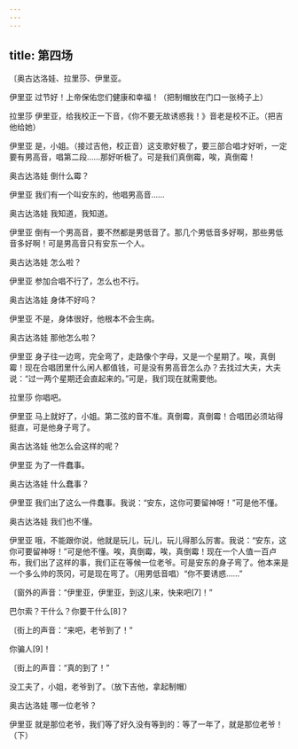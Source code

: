 ```yaml
---
---
---
```

title: 第四场
---




〔奥古达洛娃、拉里莎、伊里亚。





伊里亚 过节好！上帝保佑您们健康和幸福！（把制帽放在门口一张椅子上）

拉里莎 伊里亚，给我校正一下音，《你不要无故诱惑我！》音老是校不正。（把吉他给她）

伊里亚 是，小姐。（接过吉他，校正音）这支歌好极了，要三部合唱才好听，一定要有男高音，唱第二段……那好听极了。可是我们真倒霉，唉，真倒霉！

奥古达洛娃 倒什么霉？

伊里亚 我们有一个叫安东的，他唱男高音……

奥古达洛娃 我知道，我知道。

伊里亚 倒有一个男高音，要不然都是男低音了。那几个男低音多好啊，那些男低音多好啊！可是男高音只有安东一个人。

奥古达洛娃 怎么啦？

伊里亚 参加合唱不行了，怎么也不行。

奥古达洛娃 身体不好吗？

伊里亚 不是，身体很好，他根本不会生病。

奥古达洛娃 那他怎么啦？

伊里亚 身子往一边弯，完全弯了，走路像个字母，又是一个星期了。唉，真倒霉！现在合唱团里什么闲人都值钱，可是没有男高音怎么办？去找过大夫，大夫说：“过一两个星期还会直起来的。”可是，我们现在就需要他。

拉里莎 你唱吧。

伊里亚 马上就好了，小姐。第二弦的音不准。真倒霉，真倒霉！合唱团必须站得挺直，可是他身子弯了。

奥古达洛娃 他怎么会这样的呢？

伊里亚 为了一件蠢事。

奥古达洛娃 什么蠢事？

伊里亚 我们出了这么一件蠢事。我说：“安东，这你可要留神呀！”可是他不懂。

奥古达洛娃 我们也不懂。

伊里亚 哦，不能跟你说，他就是玩儿，玩儿，玩儿得那么厉害。我说：“安东，这你可要留神呀！”可是他不懂。唉，真倒霉，唉，真倒霉！现在一个人值一百卢布，我们出了这样的事，我们正在等候一位老爷。可是安东的身子弯了。他本来是一个多么帅的茨冈，可是现在弯了。（用男低音唱）“你不要诱惑……”

〔窗外的声音：“伊里亚，伊里亚，到这儿来，快来吧[7]！”

巴尔索？干什么？你要干什么[8]？

〔街上的声音：“来吧，老爷到了！”

你骗人[9]！

〔街上的声音：“真的到了！”

没工夫了，小姐，老爷到了。（放下吉他，拿起制帽）

奥古达洛娃 哪一位老爷？

伊里亚 就是那位老爷，我们等了好久没有等到的：等了一年了，就是那位老爷！（下）